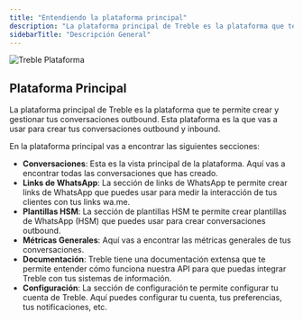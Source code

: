 ```yaml
---
title: "Entendiendo la plataforma principal"
description: "La plataforma principal de Treble es la plataforma que te permite crear y gestionar tus conversaciones de WhatsApp."
sidebarTitle: "Descripción General"
---
```


<img src="/images/treble-platform.png" alt="Treble Plataforma" />

## Plataforma Principal

La plataforma principal de Treble es la plataforma que te permite crear y gestionar tus conversaciones outbound. Esta plataforma es la que vas a usar para crear tus conversaciones outbound y inbound.

En la plataforma principal vas a encontrar las siguientes secciones:

- **Conversaciones**: Esta es la vista principal de la plataforma. Aquí vas a encontrar todas las conversaciones que has creado.
- **Links de WhatsApp**: La sección de links de WhatsApp te permite crear links de WhatsApp que puedes usar para medir la interacción de tus clientes con tus links wa.me. 
- **Plantillas HSM**: La sección de plantillas HSM te permite crear plantillas de WhatsApp (HSM) que puedes usar para crear conversaciones outbound.
- **Métricas Generales**: Aquí vas a encontrar las métricas generales de tus conversaciones.
- **Documentación**: Treble tiene una documentación extensa que te permite entender cómo funciona nuestra API para que puedas integrar Treble con tus sistemas de información.
- **Configuración**: La sección de configuración te permite configurar tu cuenta de Treble. Aquí puedes configurar tu cuenta, tus preferencias, tus notificaciones, etc.

